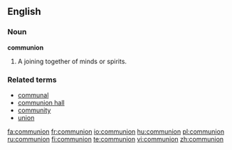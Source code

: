 {{see|Communion}}
==English==

===Noun===
'''communion'''

# A joining together of minds or spirits.

===Related terms===
*[[communal]]
*[[communion hall]]
*[[community]]
*[[union]]

[[fa:communion]]
[[fr:communion]]
[[io:communion]]
[[hu:communion]]
[[pl:communion]]
[[ru:communion]]
[[fi:communion]]
[[te:communion]]
[[vi:communion]]
[[zh:communion]]